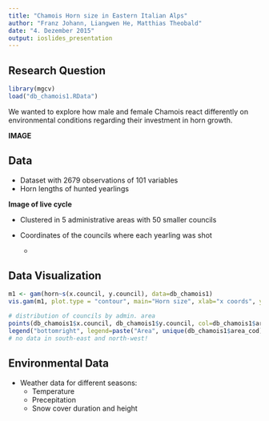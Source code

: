 ```yaml
---
title: "Chamois Horn size in Eastern Italian Alps"
author: "Franz Johann, Liangwen He, Matthias Theobald"
date: "4. Dezember 2015"
output: ioslides_presentation
---
```


## Research Question
```r
library(mgcv)
load("db_chamois1.RData")
```
We wanted to explore how male and female Chamois react differently on environmental conditions regarding their investment in horn growth.

**IMAGE**

## Data

- Dataset with 2679 observations of 101 variables
- Horn lengths of hunted yearlings

**Image of live cycle**

- Clustered in 5 administrative areas with 50 smaller councils
- Coordinates of the councils where each yearling was shot

    - 

## Data Visualization

```r
m1 <- gam(horn~s(x.council, y.council), data=db_chamois1)
vis.gam(m1, plot.type = "contour", main="Horn size", xlab="x coords", ylab="y coords")

# distribution of councils by admin. area
points(db_chamois1$x.council, db_chamois1$y.council, col=db_chamois1$area_cod, pch=20, cex=1.5)
legend("bottomright", legend=paste("Area", unique(db_chamois1$area_cod)), col=unique(db_chamois1$area_cod), pch=20)
# no data in south-east and north-west!
```

## Environmental Data

- Weather data for different seasons:
    - Temperature
    - Precepitation
    - Snow cover duration and height


